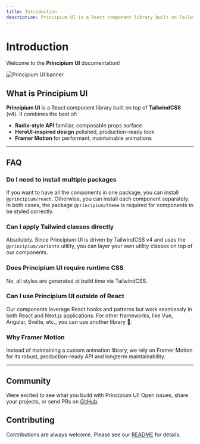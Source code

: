 ```yaml
---
title: Introduction
description: Principium UI is a React component library built on TailwindCSSv4 that combines the best patterns from existing ecosystems.
---
```


# Introduction

Welcome to the **Principium UI** documentation!

<Image
  priority
  src="/principium-banner.png"
  alt="Principium UI banner"
  width={700}
  height={350}
  className="dark:border-default-200/50 w-full rounded-xl border border-transparent object-cover shadow-lg"
/>

## What is Principium UI

**Principium UI** is a React component library built on top of **TailwindCSS** (v4). It combines the best of:

- **Radix-style API** familiar, composable props surface
- **HeroUI-inspired design** polished, production-ready look
- **Framer Motion** for performant, maintainable animations

---

## FAQ

### Do I need to install multiple packages

If you want to have all the components in one package, you can install `@principium/react`. Otherwise, you can install each component separately. In both cases, the package `@principium/theme` is required for components to be styled correctly.

### Can I apply Tailwind classes directly

Absolutely. Since Principium UI is driven by TailwindCSS v4 and uses the `@principium/variants` utility, you can layer your own utility classes on top of our components.

### Does Principium UI require runtime CSS

No, all styles are generated at build time via TailwindCSS.

### Can I use Principium UI outside of React

Our components leverage React hooks and patterns but work seamlessly in both React and Next.js applications. For other frameworks, like Vue, Angular, Svelte, etc., you can use another library 🙏.

### Why Framer Motion

Instead of maintaining a custom animation library, we rely on Framer Motion for its robust, production-ready API and longterm maintainability.

---

## Community

Were excited to see what you build with Principium UI! Open issues, share your projects, or send PRs on [GitHub](https://github.com/principium-studios/principium-ui).

## Contributing

Contributions are always welcome. Please see our [README](https://github.com/principium-studios/principium-ui/blob/main/README.md) for details.

<Spacer y={4} />
